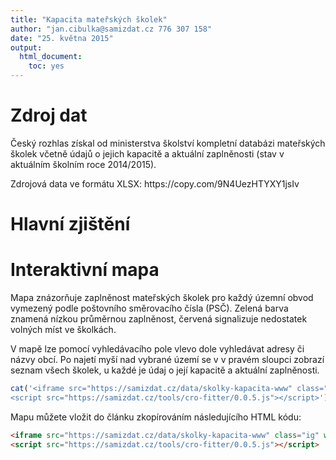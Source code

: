 ```yaml
---
title: "Kapacita mateřských školek"
author: "jan.cibulka@samizdat.cz 776 307 158"
date: "25. května 2015"
output:
  html_document:
    toc: yes
---
```


# Zdroj dat

Český rozhlas získal od ministerstva školství kompletní databázi mateřských školek včetně údajů o jejich kapacitě a aktuální zaplněnosti (stav v aktuálním školním roce 2014/2015).

Zdrojová data ve formátu XLSX: https://copy.com/9N4UezHTYXY1jsIv

# Hlavní zjištění



# Interaktivní mapa

Mapa znázorňuje zaplněnost mateřských školek pro každý územní obvod vymezený podle poštovního směrovacího čísla (PSČ). Zelená barva znamená nízkou průměrnou zaplněnost, červená signalizuje nedostatek volných míst ve školkách.

V mapě lze pomocí vyhledávacího pole vlevo dole vyhledávat adresy či názvy obcí. Po najetí myší nad vybrané území se v v pravém sloupci zobrazí seznam všech školek, u každé je údaj o její kapacitě a aktuální zaplněnosti.

```r
cat('<iframe src="https://samizdat.cz/data/skolky-kapacita-www" class="ig" width="1000" height="600" scrolling="no" style="margin: 10px 0px;" frameborder="0"></iframe>
<script src="https://samizdat.cz/tools/cro-fitter/0.0.5.js"></script>')
```

Mapu můžete vložit do článku zkopírováním následujícího HTML kódu:

```html
<iframe src="https://samizdat.cz/data/skolky-kapacita-www" class="ig" width="1000" height="600" scrolling="no" style="margin: 10px 0px;" frameborder="0"></iframe>
<script src="https://samizdat.cz/tools/cro-fitter/0.0.5.js"></script>
```